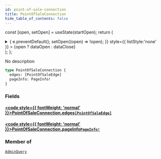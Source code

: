 ```yaml
---
id: point-of-sale-connection
title: PointOfSaleConnection
hide_table_of_contents: false
---
```






const [open, setOpen] = useState(startOpen);
return (
<details {...(open ? { open: true } : {})} className="details" style={{ border:'none', boxShadow:'none', background:'var(--ifm-background-color)' }}>
<summary
onClick={(e) => {
e.preventDefault();
setOpen((open) => !open);
}}
style={{ listStyle:'none' }} >
{open ? dataOpen : dataClose}
</summary>
{open && children}
</details>
);
};

No description

```graphql
type PointOfSaleConnection {
  edges: [PointOfSaleEdge]
  pageInfo: PageInfo!
}
```

### Fields

#### [<code style={{ fontWeight: 'normal' }}>PointOfSaleConnection.<b>edges</b></code>](#)<Bullet />[`[PointOfSaleEdge]`](/api/objects/point-of-sale-edge) <Badge class="badge badge--secondary" text="list"/> <Badge class="badge badge--secondary" text="object"/>

>

#### [<code style={{ fontWeight: 'normal' }}>PointOfSaleConnection.<b>pageInfo</b></code>](#)<Bullet />[`PageInfo!`](/api/objects/page-info) <Badge class="badge badge--secondary" text="non-null"/> <Badge class="badge badge--secondary" text="object"/>

>

### Member of

[`AdminQuery`](/api/objects/admin-query) <Badge class="badge badge--secondary" text="object"/>
